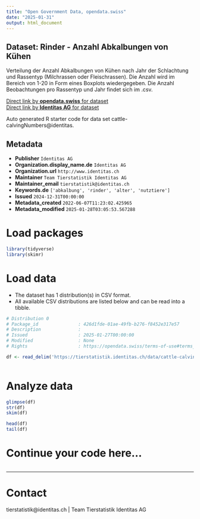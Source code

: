```yaml
---
title: "Open Government Data, opendata.swiss"
date: "2025-01-31"
output: html_document
---
```


## Dataset: Rinder - Anzahl Abkalbungen von Kühen

Verteilung der Anzahl Abkalbungen von Kühen nach Jahr der Schlachtung und Rassentyp (Milchrassen oder Fleischrassen). Die Anzahl wird im Bereich von 1-20 in Form eines Boxplots wiedergegeben. Die Anzahl Beobachtungen pro Rassentyp und Jahr findet sich im .csv.

[Direct link by **opendata.swiss** for dataset](https://opendata.swiss/de/dataset/rinder-anzahl-abkalbungen-von-kuhen)<br>
[Direct link by **Identitas AG** for dataset](https://tierstatistik.identitas.ch/)

Auto generated R starter code for data set cattle-calvingNumbers@identitas.

## Metadata

- **Publisher** `Identitas AG`
- **Organization.display_name.de** `Identitas AG`
- **Organization.url** `http://www.identitas.ch`
- **Maintainer** `Team Tierstatistik Identitas AG`
- **Maintainer_email** `tierstatistik@identitas.ch`
- **Keywords.de** `['abkalbung', 'rinder', 'alter', 'nutztiere']`
- **Issued** `2024-12-31T00:00:00`
- **Metadata_created** `2022-06-07T11:23:02.425965`
- **Metadata_modified** `2025-01-28T03:05:53.567288`


# Load packages

```r

library(tidyverse)
library(skimr)

```

# Load data

-   The dataset has 1 distribution(s) in CSV format.
-   All available CSV distributions are listed below and can be read into a tibble.

```r

# Distribution 0
# Package_id               : 426d1fde-01ae-49fb-b276-f8452e317e57
# Description              : 
# Issued                   : 2025-01-27T00:00:00
# Modified                 : None
# Rights                   : https://opendata.swiss/terms-of-use#terms_by

df <- read_delim('https://tierstatistik.identitas.ch/data/cattle-calvingNumbers.csv')



```

# Analyze data

```r

glimpse(df)
str(df)
skim(df)

head(df)
tail(df)

```

# Continue your code here...

```r

```

------------------------------------------------------------------------

# Contact

tierstatistik@identitas.ch | Team Tierstatistik Identitas AG
